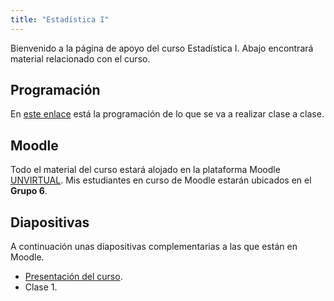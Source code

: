 ```yaml
---
title: "Estadística I"
---
```


Bienvenido a la página de apoyo del curso Estadística I. Abajo encontrará material relacionado con el curso.

## Programación

En [este enlace](https://drive.google.com/file/d/1g5u7ftt8SiOYX4-OxPAiKtqp14h8C5ZH/view?usp=sharing) está la programación de lo que se va a realizar clase a clase.

## Moodle

Todo el material del curso estará alojado en la plataforma Moodle [UNVIRTUAL](https://unvirtual.medellin.unal.edu.co/). Mis estudiantes en curso de Moodle estarán ubicados en el __Grupo 6__. 

## Diapositivas

A continuación unas diapositivas complementarias a las que están en Moodle.

- [Presentación del curso](https://drive.google.com/file/d/1OPmkUQiICoJEeRBxvPY1EuNtFoJHAXOg/view?usp=sharing).
- Clase 1.



